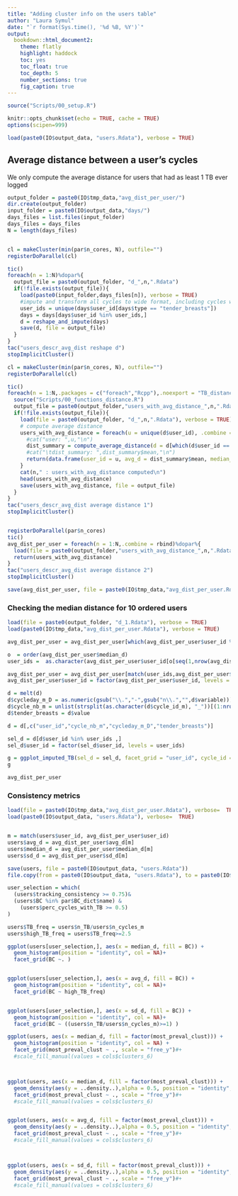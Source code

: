 ```yaml
---
title: "Adding cluster info on the users table"
author: "Laura Symul"
date: "`r format(Sys.time(), '%d %B, %Y')`"
output: 
  bookdown::html_document2: 
    theme: flatly
    highlight: haddock
    toc: yes
    toc_float: true
    toc_depth: 5
    number_sections: true
    fig_caption: true
---
```




```r
source("Scripts/00_setup.R")
```


```r
knitr::opts_chunk$set(echo = TRUE, cache = TRUE)
options(scipen=999)
```



```r
load(paste0(IO$output_data, "users.Rdata"), verbose = TRUE)
```


## Average distance between a user's cycles

We only compute the average distance for users that had as least 1 TB ever logged


```r

output_folder = paste0(IO$tmp_data,"avg_dist_per_user/")
dir.create(output_folder)
input_folder = paste0(IO$output_data,"days/")
days_files = list.files(input_folder)
days_files = days_files
N = length(days_files)


cl = makeCluster(min(par$n_cores, N), outfile="")
registerDoParallel(cl)

tic()
foreach(n = 1:N)%dopar%{
  output_file = paste0(output_folder, "d_",n,".Rdata")
  if(!file.exists(output_file)){
    load(paste0(input_folder,days_files[n]), verbose = TRUE)
    #impute and transform all cycles to wide format, including cycles without TB logs
    user_ids = unique(days$user_id[days$type == "tender_breasts"])
    days = days[days$user_id %in% user_ids,]
    d = reshape_and_impute(days)
    save(d, file = output_file)
  }
}
tac("users_descr_avg_dist reshape d")
stopImplicitCluster()

```


```r


cl = makeCluster(min(par$n_cores, N), outfile="")
registerDoParallel(cl)

tic()
foreach(n = 1:N,.packages = c("foreach","Rcpp"),.noexport = "TB_distance_Rccp")%dopar%{
  source("Scripts/00_functions_distance.R")
  output_file = paste0(output_folder,"users_with_avg_distance_",n,".Rdata")
  if(!file.exists(output_file)){
    load(file = paste0(output_folder, "d_",n,".Rdata"), verbose = TRUE)
    # compute average distance
    users_with_avg_distance = foreach(u = unique(d$user_id), .combine = rbind) %do% {
      #cat("user: ",u,"\n")
      dist_summary = compute_average_distance(d = d[which(d$user_id == u),])
      #cat("\tdist_summary: ",dist_summary$mean,"\n")
      return(data.frame(user_id = u, avg_d = dist_summary$mean, median_d = dist_summary$median, sd_d = dist_summary$sd, file = n))
    }
    cat(n," : users_with_avg_distance computed\n")
    head(users_with_avg_distance)
    save(users_with_avg_distance, file = output_file)
  }
}
tac("users_descr_avg_dist average distance 1")
stopImplicitCluster()


registerDoParallel(par$n_cores)
tic()
avg_dist_per_user = foreach(n = 1:N,.combine = rbind)%dopar%{
  load(file = paste0(output_folder,"users_with_avg_distance_",n,".Rdata"), verbose = TRUE)
  return(users_with_avg_distance)
}
tac("users_descr_avg_dist average distance 2")
stopImplicitCluster()

save(avg_dist_per_user, file = paste0(IO$tmp_data,"avg_dist_per_user.Rdata"))

```



### Checking the median distance for 10 ordered users


```r

load(file = paste0(output_folder, "d_1.Rdata"), verbose = TRUE)
load(paste0(IO$tmp_data,"avg_dist_per_user.Rdata"), verbose = TRUE)

avg_dist_per_user = avg_dist_per_user[which(avg_dist_per_user$user_id %in% unique(d$user_id)),]

o  = order(avg_dist_per_user$median_d)
user_ids =  as.character(avg_dist_per_user$user_id[o[seq(1,nrow(avg_dist_per_user),length.out = min(nrow(avg_dist_per_user), 10))]])

avg_dist_per_user = avg_dist_per_user[match(user_ids,avg_dist_per_user$user_id),]
avg_dist_per_user$user_id = factor(avg_dist_per_user$user_id, levels = user_ids)

d = melt(d)
d$cycleday_m_D = as.numeric(gsub("\\.","-",gsub("n\\.","",d$variable)))
d$cycle_nb_m = unlist(strsplit(as.character(d$cycle_id_m), "_"))[(1:nrow(d))*2]
d$tender_breasts = d$value

d = d[,c("user_id","cycle_nb_m","cycleday_m_D","tender_breasts")]

sel_d = d[d$user_id %in% user_ids ,]
sel_d$user_id = factor(sel_d$user_id, levels = user_ids)


```



```r
g = ggplot_imputed_TB(sel_d = sel_d, facet_grid = "user_id", cycle_id = FALSE)
g

avg_dist_per_user
```


### Consistency metrics


```r

load(file = paste0(IO$tmp_data,"avg_dist_per_user.Rdata"), verbose=  TRUE)
load(paste0(IO$output_data, "users.Rdata"), verbose=  TRUE)


m = match(users$user_id, avg_dist_per_user$user_id)
users$avg_d = avg_dist_per_user$avg_d[m]
users$median_d = avg_dist_per_user$median_d[m]
users$sd_d = avg_dist_per_user$sd_d[m]

save(users, file = paste0(IO$output_data, "users.Rdata"))
file.copy(from = paste0(IO$output_data, "users.Rdata"), to = paste0(IO$tmp_data, "users_with_average_dist.Rdata"), overwrite = TRUE)

```



```r

user_selection = which(
  (users$tracking_consistency >= 0.75)&
  (users$BC %in% par$BC_dict$name) &
    (users$perc_cycles_with_TB >= 0.5)
)

users$TB_freq = users$n_TB/users$n_cycles_m
users$high_TB_freq = users$TB_freq>=2.5

ggplot(users[user_selection,], aes(x = median_d, fill = BC)) +
  geom_histogram(position = "identity", col = NA)+
  facet_grid(BC ~. )


ggplot(users[user_selection,], aes(x = avg_d, fill = BC)) +
  geom_histogram(position = "identity", col = NA)+
  facet_grid(BC ~ high_TB_freq)


ggplot(users[user_selection,], aes(x = sd_d, fill = BC)) +
  geom_histogram(position = "identity", col = NA)+
  facet_grid(BC ~ ((users$n_TB/users$n_cycles_m)>=1) )

```





```r


ggplot(users, aes(x = median_d, fill = factor(most_preval_clust))) +
  geom_histogram(position = "identity", col = NA) + 
  facet_grid(most_preval_clust ~ ., scale = "free_y")#+
  #scale_fill_manual(values = cols$clusters_6)



ggplot(users, aes(x = median_d, fill = factor(most_preval_clust))) +
  geom_density(aes(y = ..density..),alpha = 0.5, position = "identity", col = NA) + 
  facet_grid(most_preval_clust ~ ., scale = "free_y")#+
  #scale_fill_manual(values = cols$clusters_6)


ggplot(users, aes(x = avg_d, fill = factor(most_preval_clust))) +
  geom_density(aes(y = ..density..),alpha = 0.5, position = "identity", col = NA) + 
  facet_grid(most_preval_clust ~ ., scale = "free_y")#+
  #scale_fill_manual(values = cols$clusters_6)



ggplot(users, aes(x = sd_d, fill = factor(most_preval_clust))) +
  geom_density(aes(y = ..density..),alpha = 0.5, position = "identity", col = NA) + 
  facet_grid(most_preval_clust ~ ., scale = "free_y")#+
  #scale_fill_manual(values = cols$clusters_6)

```


